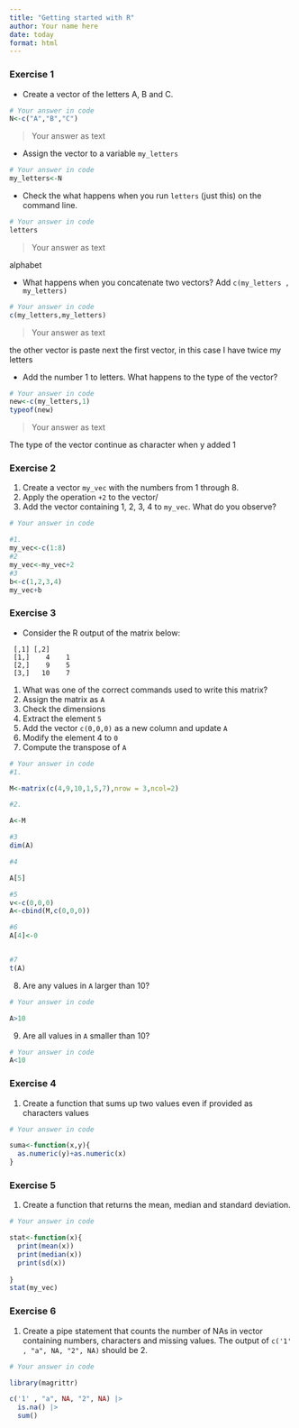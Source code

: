 ```yaml
---
title: "Getting started with R"
author: Your name here
date: today
format: html
---
```


### Exercise 1 {#sec-1}

* Create a vector of the letters A, B and C.

```r
# Your answer in code
N<-c("A","B","C")
```
> Your answer as text



* Assign the vector to a variable `my_letters`
```r
# Your answer in code
my_letters<-N

```


* Check the what happens when you run `letters` (just this) on the command line.
```r
# Your answer in code
letters
```

> Your answer as text

alphabet


* What happens when you concatenate two vectors? Add `c(my_letters , my_letters)`
```r
# Your answer in code
c(my_letters,my_letters)

```

> Your answer as text

the other vector is paste next the first vector, in this case I have twice my letters

* Add the number 1 to letters. What happens to the type of the vector?
```r
# Your answer in code
new<-c(my_letters,1)
typeof(new)
```

> Your answer as text

The type of the vector continue as character when y added 1 

### Exercise 2


1. Create a vector `my_vec` with the numbers from 1 through 8.
2. Apply the operation `+2` to the vector/
3. Add the vector containing 1, 2, 3, 4 to `my_vec`. What do you observe?

```r
# Your answer in code

#1.
my_vec<-c(1:8)
#2
my_vec<-my_vec+2
#3
b<-c(1,2,3,4)
my_vec+b
```



### Exercise 3

* Consider the R output of the matrix below:

```
 [,1] [,2]
 [1,]    4    1
 [2,]    9    5
 [3,]   10    7
```

1. What was one of the correct commands used to write this matrix?
2. Assign the matrix as `A`
3. Check the dimensions
4. Extract the element `5`
5. Add the vector `c(0,0,0)` as a new column and update `A`
6. Modify the element 4 to `0`
7. Compute the transpose of `A`

```r
# Your answer in code
#1.

M<-matrix(c(4,9,10,1,5,7),nrow = 3,ncol=2)

#2.

A<-M

#3 
dim(A)

#4

A[5]

#5
v<-c(0,0,0)
A<-cbind(M,c(0,0,0))

#6
A[4]<-0


#7
t(A)
```


8. Are any values in `A` larger than 10? 
```r
# Your answer in code

A>10
```

9. Are all values in `A` smaller than 10?
```r
# Your answer in code
A<10
```

### Exercise 4

1. Create a function that sums up two values even if provided as characters values

```r
# Your answer in code

suma<-function(x,y){
  as.numeric(y)+as.numeric(x)
}


```


### Exercise 5

1. Create a function that returns the mean, median and standard deviation.

```r
# Your answer in code

stat<-function(x){
  print(mean(x))
  print(median(x))
  print(sd(x))
  
}
stat(my_vec)
```


### Exercise 6
1. Create a pipe statement that counts the number of NAs in vector containing numbers, characters and missing values.
The output of `c('1' , "a", NA, "2", NA)` should be 2.

```r
# Your answer in code

library(magrittr)

c('1' , "a", NA, "2", NA) |> 
  is.na() |> 
  sum()


```


